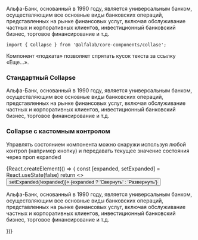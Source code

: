 

<Meta title='Компоненты' component={Collapse} />

<!-- Canvas -->

<Story name='Collapse'>
    <Collapse
        collapsedLabel='Подробнее'
        expandedLabel='Скрыть'
        isExpanded={ true }
    >
        <p style={{ margin: '0 0 16px 0' }}>
            Альфа-Банк, основанный в 1990 году, является универсальным банком,
            осуществляющим все основные виды банковских операций, представленных
            на рынке финансовых услуг, включая обслуживание частных и корпоративных
            клиентов, инвестиционный банковский бизнес, торговое финансирование и т.д.
        </p>
    </Collapse>
</Story>

<!-- Docs -->

<ComponentHeader
    name='Collapse'
    version={version}
    package='@alfalab/core-components/collapse'
    stage={1}
/>

```tsx
import { Collapse } from '@alfalab/core-components/collase';
```

Компонент «подката» позволяет спрятать кусок текста за ссылку «Еще...».

<Props of={Collapse} />

### Стандартный Collapse

<Preview name='Collapse'>
    <Collapse
        collapsedLabel='Подробнее'
        expandedLabel='Скрыть'
    >
        <p style={{ margin: '0 0 16px 0' }}>
            Альфа-Банк, основанный в 1990 году, является универсальным банком,
            осуществляющим все основные виды банковских операций, представленных
            на рынке финансовых услуг, включая обслуживание частных и корпоративных
            клиентов, инвестиционный банковский бизнес, торговое финансирование и т.д.
        </p>
    </Collapse>
</Preview>

### Collapse с кастомным контролом

Управлять состоянием компонента можно снаружи используя любой контрол (например кнопку) и передавать
текущее значение состояния через проп expanded

<Preview name='Collapse with custom control'>
    {React.createElement(() => {
        const [expanded, setExpanded] = React.useState(false)
        return <>
            <Button onClick={() => setExpanded(!expanded)}>
                 {expanded ? 'Свернуть' : 'Развернуть'}
            </Button>
            <Collapse
                expanded={ expanded }
            >
                <p style={{ margin: '0 0 16px 0' }}>
                    Альфа-Банк, основанный в 1990 году, является универсальным банком,
                    осуществляющим все основные виды банковских операций, представленных
                    на рынке финансовых услуг, включая обслуживание частных и корпоративных
                    клиентов, инвестиционный банковский бизнес, торговое финансирование и т.д.
                </p>
            </Collapse>
        </>
    })}
</Preview>
